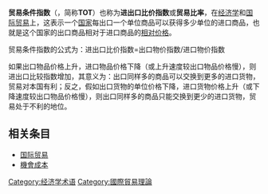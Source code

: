 '''贸易条件指数'''（{{lang-en|'''Terms-of-trade'''}}，简称'''TOT'''）也称为'''进出口比价指数'''或'''贸易比率'''，在[[经济学|经济学]]和[[国际贸易|国际贸易]]上，这表示一个[[国家|国家]]每出口一个单位商品可以获得多少单位的进口商品，也就是这个国家的出口商品相对于进口商品的[[相对价格|相对价格]]。

贸易条件指数的公式为：进出口比价指数=出口物价指数/进口物价指数 

如果出口物品价格上升，进口物品价格下降（或上升速度较出口物品价格慢），则进出口比较指数增加，其意义为：出口同样多的商品可以交换到更多的进口货物，贸易对本国有利；反之，假如出口货物的单位价格下降，进口货物价格上升（或下降速度较出口物品价格慢），则出口同样多的商品只能交换到更少的进口货物，贸易处于不利的地位。

== 相关条目 ==
*[[国际贸易|国际贸易]]
*[[機會成本|機會成本]]

[[Category:经济学术语|Category:经济学术语]]
[[Category:國際貿易理論|Category:國際貿易理論]]